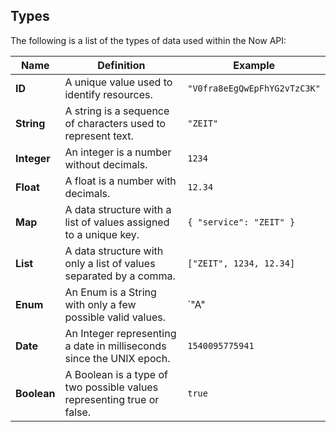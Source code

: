 
## Types

The following is a list of the types of data used within the Now API:

| Name | Definition | Example |
| -- | -- | -- |
| **ID** | A unique value used to identify resources. | `"V0fra8eEgQwEpFhYG2vTzC3K"` |
| **String** | A string is a sequence of characters used to represent text. | `"ZEIT"` |
| **Integer** | An integer is a number without decimals. | `1234` |
| **Float** | A float is a number with decimals. | `12.34` |
| **Map** | A data structure with a list of values assigned to a unique key. | `{ "service": "ZEIT" }` |
| **List** | A data structure with only a list of values separated by a comma. | `["ZEIT", 1234, 12.34]` |
| **Enum** | An Enum is a String with only a few possible valid values. | `"A" | "B"` |
| **Date** | An Integer representing a date in milliseconds since the UNIX epoch. | `1540095775941` |
| **Boolean** | A Boolean is a type of two possible values representing true or false. | `true` |

